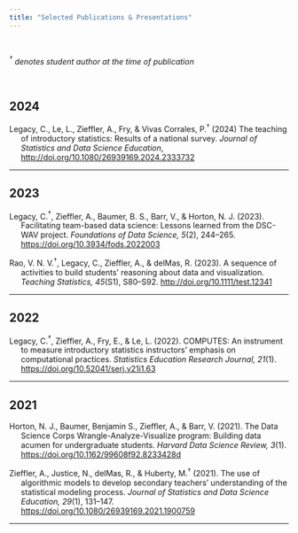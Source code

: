 ```yaml
---
title: "Selected Publications & Presentations"
---
```


<br />


*$^\dagger$ denotes student author at the time of publication*



<br />


## **2024**

:::{.hanging-indent}
Legacy, C., Le, L., Zieffler, A., Fry, &amp; Vivas Corrales, P.$^\dagger$ (2024) The teaching of introductory statistics: Results of a national survey. *Journal of Statistics and Data Science Education*, <http://doi.org/10.1080/26939169.2024.2333732>
:::


---


## **2023**

:::{.hanging-indent}
Legacy, C.$^\dagger$, Zieffler, A., Baumer, B. S., Barr, V., &amp; Horton, N. J. (2023). Facilitating team-based data science: Lessons learned from the DSC-WAV project. *Foundations of Data Science, 5*(2), 244--265. <https://doi.org/10.3934/fods.2022003>

Rao, V. N. V.$^\dagger$, Legacy, C., Zieffler, A., &amp; delMas, R. (2023). A sequence of activities to build students' reasoning about data and visualization. *Teaching Statistics, 45*(S1), S80--S92. <http://doi.org/10.1111/test.12341>
:::


---

## **2022**

:::{.hanging-indent}
Legacy, C.$^\dagger$, Zieffler, A., Fry, E., &amp; Le, L. (2022). COMPUTES: An instrument to measure introductory statistics instructors' emphasis on computational practices. *Statistics Education Research Journal, 21*(1). <https://doi.org/10.52041/serj.v21i1.63>
:::

---

## **2021**

:::{.hanging-indent}
Horton, N. J., Baumer, Benjamin S., Zieffler, A., &amp; Barr, V. (2021). The Data Science Corps Wrangle-Analyze-Visualize program: Building data acumen for undergraduate students. *Harvard Data Science Review, 3*(1). <https://doi.org/10.1162/99608f92.8233428d>

Zieffler, A., Justice, N., delMas, R., &amp; Huberty, M.$^\dagger$ (2021). The use of algorithmic models to develop secondary teachers' understanding of the statistical modeling process. *Journal of Statistics and Data Science Education, 29*(1), 131--147. <https://doi.org/10.1080/26939169.2021.1900759>
:::

---